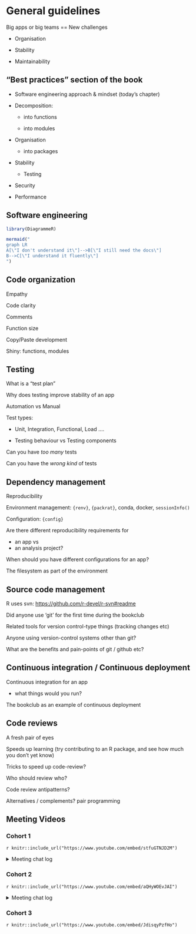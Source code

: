 # General guidelines

Big apps or big teams == New challenges

- Organisation

- Stability

- Maintainability

## "Best practices" section of the book

- Software engineering approach & mindset (today's chapter)

- Decomposition:

  - into functions

  - into modules
  
- Organisation

  - into packages
  
- Stability

  - Testing

- Security

- Performance

## Software engineering

```r
library(DiagrammeR)
```

```r
mermaid("
graph LR
A[\"I don't understand it\"]-->B[\"I still need the docs\"]
B-->C[\"I understand it fluently\"]
")
```

## Code organization

Empathy

Code clarity

Comments

Function size

Copy/Paste development

Shiny: functions, modules

## Testing

What is a "test plan"

Why does testing improve stability of an app

Automation vs Manual

Test types:

- Unit, Integration, Functional, Load ....

- Testing behaviour vs Testing components

Can you have _too many_ tests

Can you have the _wrong kind_ of tests

## Dependency management

Reproducibility

Environment management: `{renv}`, `{packrat}`, conda, docker, `sessionInfo()`

Configuration: `{config}`

Are there different reproducibility requirements for

- an app vs
- an analysis project?

When should you have different configurations for an app?

The filesystem as part of the environment

## Source code management

R uses svn: [https://github.com/r-devel/r-svn#readme]()

Did anyone use 'git' for the first time during the bookclub

Related tools for version control-type things (tracking changes etc)

Anyone using version-control systems other than git?

What are the benefits and pain-points of git / github etc?

## Continuous integration / Continuous deployment

Continuous integration for an app

- what things would you run?

The bookclub as an example of continuous deployment

## Code reviews

A fresh pair of eyes

Speeds up learning (try contributing to an R package, and see how much you don't yet know)

Tricks to speed up code-review?

Who should review who?

Code review antipatterns?

Alternatives / complements? pair programming


## Meeting Videos

### Cohort 1

`r knitr::include_url("https://www.youtube.com/embed/stfuGTNJD2M")`

<details>
  <summary> Meeting chat log </summary>
  
```
00:06:04	russ:	Hi everyone
00:06:14	russ:	Hopefully we can have a discussion today
00:06:35	russ:	I've put some notes into the bookclub book, but haven'thad them merged yet
00:12:38	andrew bates:	https://blog.rstudio.com/2021/03/11/time-to-shiny/
00:53:28	russ:	cache?
00:53:52	andrew bates:	https://shiny.rstudio.com/app-stories/weather-lookup-caching.html
01:04:33	Federica:	thanks
```
</details>

### Cohort 2

`r knitr::include_url("https://www.youtube.com/embed/aQHyWOEvJAI")`

<details>
  <summary> Meeting chat log </summary>
  
```
00:27:24	Kevin Gilds:	https://www.rostrum.blog/2021/04/14/gha-readme/
00:27:42	Kevin Gilds:	Update README with Github actions
00:51:26	collinberke:	https://www.youtube.com/watch?v=BEyiFVWaTtc&list=PL3x6DOfs2NGjtn1_4BSX99R5wrLjK7XvY&index=19
00:51:35	collinberke:	https://www.youtube.com/watch?v=tWEa6JwlJ3c&list=PL3x6DOfs2NGjtn1_4BSX99R5wrLjK7XvY&index=21
```
</details>


### Cohort 3

`r knitr::include_url("https://www.youtube.com/embed/JdisqyPzfHo")`



<!--
### Cohort 4

`r knitr::include_url("https://www.youtube.com/embed/URL")`

<details>
  <summary>Meeting chat log</summary>
```
LOG
```
</details>
-->
